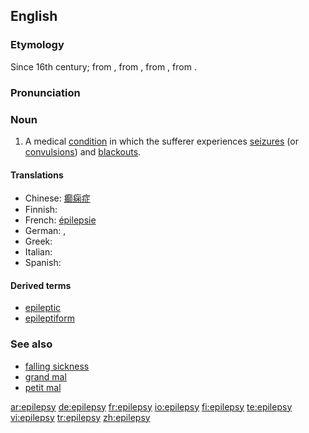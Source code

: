 ==English==
{{wikipedia}}
===Etymology===
Since 16th century; from {{OF.}} {{term|epilepsie}}, from {{L.}} {{term|epilepsia|epilēpsia}}, from {{AGr.}} {{term|ἐπιληψία|sc=polytonic}}, from {{term|ἐπιλαμβάνειν||to take hold of|sc=polytonic}}.

===Pronunciation===
{{IPA|/ˈɛpɪlɛpsi/}}

===Noun===
{{en-noun|epilepsies}}

# {{pathology}} A medical [[condition]] in which the sufferer experiences [[seizure]]s (or [[convulsion]]s) and [[blackout]]s.

====Translations====
* Chinese: [[癫痫症]]
* Finnish: {{t+|fi|epilepsia}}
* French: [[épilepsie]] {{f}}
* German: {{t-|de|Epilepsie|f}}, {{t-|de|Fallsucht|f}}
* Greek: {{t+|el|επιληψία|f|sc=Grek}}
* Italian: {{t+|it|epilessia|f}}
* Spanish: {{t+|es|epilepsia|f}}

====Derived terms====
*[[epileptic]]
*[[epileptiform]]

===See also===
*[[falling sickness]]
*[[grand mal]]
*[[petit mal]]

[[ar:epilepsy]]
[[de:epilepsy]]
[[fr:epilepsy]]
[[io:epilepsy]]
[[fi:epilepsy]]
[[te:epilepsy]]
[[vi:epilepsy]]
[[tr:epilepsy]]
[[zh:epilepsy]]